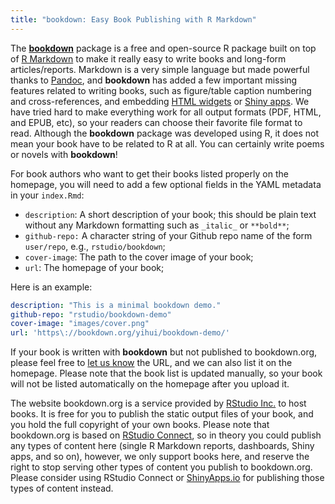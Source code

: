 ```yaml
---
title: "bookdown: Easy Book Publishing with R Markdown"
---
```


The [**bookdown**](https://github.com/rstudio/bookdown) package is a free and open-source R package built on top of [R Markdown](http://rmarkdown.rstudio.com) to make it really easy to write books and long-form articles/reports. Markdown is a very simple language but made powerful thanks to [Pandoc](http://pandoc.org), and **bookdown** has added a few important missing features related to writing books, such as figure/table caption numbering and cross-references, and embedding [HTML widgets](https://htmlwidgets.org) or [Shiny apps](https://shiny.rstudio.com). We have tried hard to make everything work for all output formats (PDF, HTML, and EPUB, etc), so your readers can choose their favorite file format to read. Although the **bookdown** package was developed using R, it does not mean your book have to be related to R at all. You can certainly write poems or novels with **bookdown**!

For book authors who want to get their books listed properly on the homepage, you will need to add a few optional fields in the YAML metadata in your `index.Rmd`:

- `description`: A short description of your book; this should be plain text without any Markdown formatting such as `_italic_` or `**bold**`;
- `github-repo:` A character string of your Github repo name of the form `user/repo`, e.g., `rstudio/bookdown`;
- `cover-image`: The path to the cover image of your book;
- `url`: The homepage of your book;

Here is an example:

```yaml
description: "This is a minimal bookdown demo."
github-repo: "rstudio/bookdown-demo"
cover-image: "images/cover.png"
url: 'https\://bookdown.org/yihui/bookdown-demo/'
```

If your book is written with **bookdown** but not published to bookdown.org, please feel free to [let us know](https://github.com/rstudio/bookdown/issues) the URL, and we can also list it on the homepage. Please note that the book list is updated manually, so your book will not be listed automatically on the homepage after you upload it.

The website bookdown.org is a service provided by [RStudio Inc.](https://www.rstudio.com) to host books. It is free for you to publish the static output files of your book, and you hold the full copyright of your own books. Please note that bookdown.org is based on [RStudio Connect](https://www.rstudio.com/products/connect/), so in theory you could publish any types of content here (single R Markdown reports, dashboards, Shiny apps, and so on), however, we only support books here, and reserve the right to stop serving other types of content you publish to bookdown.org. Please consider using RStudio Connect or [ShinyApps.io](https://www.shinyapps.io) for publishing those types of content instead.
